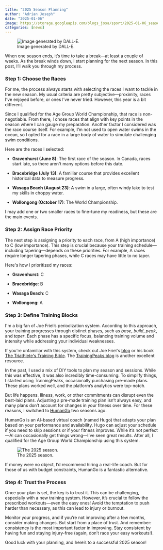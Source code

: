 ```yaml
---
title: "2025 Season Planning"
author: "Adrian Joseph"
date: "2025-01-06"
image: https://storage.googleapis.com/blogs_josa/sport/2025-01-06_season_planning/img/cover.png
categories: [news]
---
```


![Image generated by DALL-E.](https://storage.googleapis.com/blogs_josa/sport/2025-01-06_season_planning/img/cover.png)

When one season ends, it's time to take a break---at least a couple of weeks. As the break winds down, I start planning for the next season. In this post, I'll walk you through my process.

### Step 1: Choose the Races

For me, the process always starts with selecting the races I want to tackle in the new season. My usual criteria are pretty subjective---proximity, races I've enjoyed before, or ones I've never tried. However, this year is a bit different.

Since I qualified for the Age Group World Championship, that race is non-negotiable. From there, I chose races that align with key points in the season where I can gauge my preparation. Another factor I considered was the race course itself. For example, I'm not used to open water swims in the ocean, so I opted for a race in a large body of water to simulate challenging swim conditions.

Here are the races I selected:

-   **Gravenhurst (June 8)**: The first race of the season. In Canada, races start late, so there aren\'t many options before this date.

-   **Bracebridge (July 13)**: A familiar course that provides excellent historical data to measure progress.

-   **Wasaga Beach (August 23)**: A swim in a large, often windy lake to test my skills in choppy water.

-   **Wollongong (October 17)**: The World Championship.

I may add one or two smaller races to fine-tune my readiness, but these are the main events.

### Step 2: Assign Race Priority

The next step is assigning a priority to each race, from A (high importance) to C (low importance). This step is crucial because your training schedule---including tapering---depends on these priorities. For example, A races require longer tapering phases, while C races may have little to no taper.

Here\'s how I prioritized my races:

-   **Gravenhurst**: C

-   **Bracebridge**: B

-   **Wasaga Beach**: C

-   **Wollongong**: A

### Step 3: Define Training Blocks

I\'m a big fan of Joe Friel's periodization system. According to this approach, your training progresses through distinct phases, such as *base*, *build*, *peak*, and *taper*. Each phase has a specific focus, balancing training volume and intensity while addressing your individual weaknesses.

If you\'re unfamiliar with this system, check out Joe Friel\'s [blog](https://joefrieltraining.com/blog/) or his book [The Triathlete\'s Training Bible](https://www.goodreads.com/book/show/202197.The_Triathlete_s_Training_Bible). The [TrainingPeaks blog](https://www.trainingpeaks.com/blog/) is another excellent resource.

In the past, I used a mix of DIY tools to plan my season and sessions. While this was effective, it was also incredibly time-consuming. To simplify things, I started using TrainingPeaks, occasionally purchasing pre-made plans. These plans worked well, and the platform's analytics were top-notch.

But life happens. Illness, work, or other commitments can disrupt even the best-laid plans. Adjusting a pre-made training plan isn't always easy, and many plans don't account for changes in your fitness over time. For these reasons, I switched to [HumanGo](https://humango.ai/) two seasons ago.

HumanGo is an AI-based virtual coach (named Hugo) that adapts your plan based on your performance and availability. Hugo can adjust your schedule if you need to skip sessions or if your fitness improves. While it's not perfect---AI can occasionally get things wrong---I've seen great results. After all, I qualified for the Age Group World Championship using this system.

![The 2025 season.](https://storage.googleapis.com/blogs_josa/sport/2025-01-06_season_planning/img/season.png)


If money were no object, I'd recommend hiring a real-life coach. But for those of us with budget constraints, HumanGo is a fantastic alternative.

### Step 4: Trust the Process

Once your plan is set, the key is to trust it. This can be challenging, especially with a new training system. However, it's crucial to follow the prescribed workouts---even the easy ones! Avoid the temptation to push harder than necessary, as this can lead to injury or burnout.

Monitor your progress, and if you're not improving after a few months, consider making changes. But start from a place of trust. And remember: consistency is the most important factor in improving. Stay consistent by having fun and staying injury-free (again, don't race your easy workouts!).

Good luck with your planning, and here's to a successful 2025 season!
